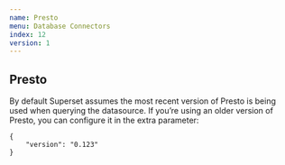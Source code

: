 ```yaml
---
name: Presto
menu: Database Connectors 
index: 12
version: 1
---
```


Presto
-------------

By default Superset assumes the most recent version of Presto is being used when querying the datasource. If you’re using an older version of Presto, you can configure it in the extra parameter:

```
{
    "version": "0.123"
}
```

